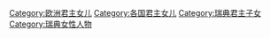 [[Category:欧洲君主女儿|Category:欧洲君主女儿]]
[[Category:各国君主女儿|Category:各国君主女儿]]
[[Category:瑞典君主子女|Category:瑞典君主子女]]
[[Category:瑞典女性人物|Category:瑞典女性人物]]